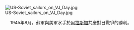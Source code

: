 [[File:US-Soviet_sailors_on_VJ_Day.jpg|center]]

<center>1945年8月，蘇軍與美軍水手於[[阿拉斯加|阿拉斯加]]共慶對日戰爭的勝利。</center>